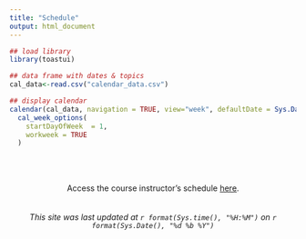 ```yaml
---
title: "Schedule"
output: html_document
---
```


```r
## load library
library(toastui)

## data frame with dates & topics
cal_data<-read.csv("calendar_data.csv")

## display calendar
calendar(cal_data, navigation = TRUE, view="week", defaultDate = Sys.Date()) %>%
  cal_week_options(
    startDayOfWeek  = 1, 
    workweek = TRUE
  )
    
```

<br>
</br>
<center>Access the course instructor's schedule [here](https://wood-lab.github.io/fish_406/instructor_schedule.html).</center>
<br>
</br>
<center>*This site was last updated at `r format(Sys.time(), "%H:%M")` on `r format(Sys.Date(), "%d %b %Y")`*</center>
